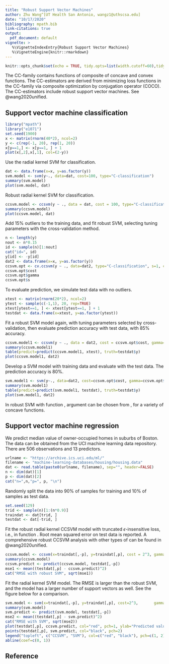 ```yaml
---
title: "Robust Support Vector Machines"
author: Zhu Wang^[UT Health San Antonio, wangz1@uthscsa.edu]
date: "10/17/2020"
bibliography: mpath.bib
link-citations: true
output:
  pdf_document: default
vignette: >
   %\VignetteIndexEntry{Robust Support Vector Machines}
   %\VignetteEngine{knitr::rmarkdown}
---
```


```r
knitr::opts_chunk$set(echo = TRUE, tidy.opts=list(width.cutoff=60),tidy=TRUE)
```
The CC-family contains functions of composite of concave and convex functions. The CC-estimators are derived from minimizing loss functions in the CC-family via composite optimization by conjugation operator (COCO). The CC-estimators include robust support vector machines. See @wang2020unified.

## Support vector machine classification

```r
library("mpath")
library("e1071")
set.seed(1900)
x <- matrix(rnorm(40*2), ncol=2)
y <- c(rep(-1, 20), rep(1, 20))
x[y==1,] <- x[y==1, ] + 1
plot(x[,2],x[,1], col=(2-y))
```

Use the radial kernel SVM for classification.
```r
dat <- data.frame(x=x, y=as.factor(y))
svm.model <- svm(y~., data=dat, cost=100, type="C-classification")
summary(svm.model)
plot(svm.model, dat)
```

Robust radial kernel SVM for classification.
```r
ccsvm.model <- ccsvm(y ~ ., data = dat, cost = 100, type="C-classification", cfun="acave", s=1)
summary(ccsvm.model)
plot(ccsvm.model, dat)
```

Add 15% outliers to the training data, and fit robust SVM, selecting tuning parameters with the cross-validation method.
```r
n <- length(y)
nout <- n*0.15
id <- sample(n)[1:nout]
cat("id=", id)
y[id] <- -y[id]
dat2 <- data.frame(x=x, y=as.factor(y))
ccsvm.opt <- cv.ccsvm(y ~ ., data=dat2, type="C-classification", s=1, cfun="acave", n.cores=2, balance=FALSE)
ccsvm.opt$cost
ccsvm.opt$gamma
ccsvm.opt$s
```

To evaluate prediction, we simulate test data with no outliers.
```r
xtest <- matrix(rnorm(20*2), ncol=2)
ytest <- sample(c(-1,1), 20, rep=TRUE)
xtest[ytest==1, ] <- xtest[ytest==1, ] + 1
testdat <- data.frame(x=xtest, y=as.factor(ytest))
```

Fit a robust SVM model again, with tuning parameters selected by cross-validation, then evaluate prediction accuracy with test data, with 85% accuracy.
```r
ccsvm.model1 <- ccsvm(y ~ ., data = dat2, cost = ccsvm.opt$cost, gamma=ccsvm.opt$gamma, s=ccsvm.opt$s, cfun="acave", type="C-classification")
summary(ccsvm.model1)
table(predict=predict(ccsvm.model1, xtest), truth=testdat$y)
plot(ccsvm.model1, dat2)
```

Develop a SVM model with training data and evaluate with the test data. The prediction accuracy is 80%.
```r
svm.model1 <- svm(y~., data=dat2, cost=ccsvm.opt$cost, gamma=ccsvm.opt$gamma,  type="C-classification")
summary(svm.model1)
table(predict=predict(svm.model1, testdat), truth=testdat$y)
plot(svm.model1, dat2)
```
In robust SVM with function \texttt{ccsvm}, argument \texttt{cfun} can be chosen from \texttt{"hcave", "acave", "bcave", "ccave", "dcave", "gcave", "tcave", "ecave"}, for a variety of concave functions.

## Support vector machine regression

We predict median value of owner-occupied homes in suburbs of Boston. The data can be obtained from the UCI machine learning data repository. There are 506 observations and 13 predictors.
```r
urlname <- "https://archive.ics.uci.edu/ml/"
filename <- "machine-learning-databases/housing/housing.data"
dat <- read.table(paste0(urlname, filename), sep="", header=FALSE)
n <- dim(dat)[1]
p <- dim(dat)[2]
cat("n=",n,"p=", p, "\n")
```
Randomly split the data into 90% of samples for training and 10% of samples as test data. 
```r
set.seed(129)
trid <- sample(n)[1:(n*0.9)]
traindat <- dat[trid, ]
testdat <- dat[-trid, ]
```
Fit the robust radial kernel CCSVM model with truncated $\epsilon$-insensitive loss, i.e., \texttt{cfun=``tcave''} in function \texttt{ccsvm}. Root mean squared error on test data is reported. A comprehensive robust CCSVM analysis  with other types of \texttt{cfun} can be found in @wang2020unified.
```r
ccsvm.model <- ccsvm(x=traindat[,-p], y=traindat[,p], cost = 2^3, gamma=2^(-4), epsilon=2^(-4), s=5, cfun="tcave")
summary(ccsvm.model)
ccsvm.predict <- predict(ccsvm.model, testdat[,-p])
mse1 <- mean((testdat[,p] - ccsvm.predict)^2)
cat("RMSE with robust SVM", sqrt(mse1))
```
Fit the radial kernel SVM model. The RMSE is larger than the robust SVM, and the model has a larger number of support vectors as well. See the figure below for a comparison.
```r
svm.model <- svm(x=traindat[,-p], y=traindat[,p], cost=2^3,       gamma=2^(-4), epsilon=2^(-4))
summary(svm.model)
svm.predict <- predict(svm.model, testdat[,-p])
mse2 <- mean((testdat[,p] - svm.predict)^2)
cat("RMSE with SVM", sqrt(mse2))
plot(testdat[,p], ccsvm.predict, col="red", pch=1, ylab="Predicted values",xlab="Median home values ($1000)")
points(testdat[,p], svm.predict, col="black", pch=2)
legend("topleft", c("CCSVM", "SVM"), col=c("red", "black"), pch=c(1, 2))
abline(coef=c(0, 1))
```

## Reference
